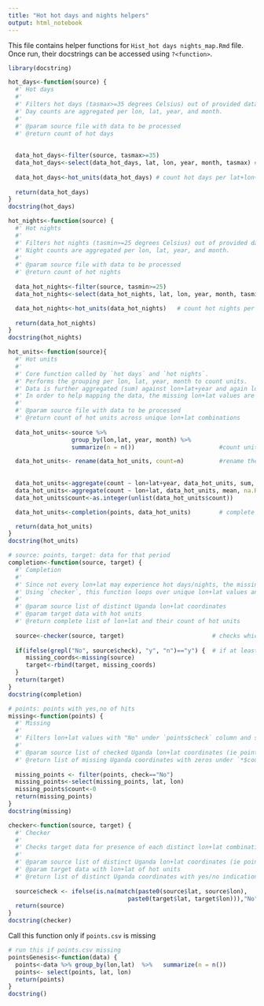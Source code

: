 ```yaml
---
title: "Hot hot days and nights helpers"
output: html_notebook
---
```


This file contains helper functions for `Hist_hot days nights_map.Rmd` file. Once run, their docstrings can be accessed using `?<function>`. 

```r
library(docstring)

hot_days<-function(source) {
  #' Hot days
  #' 
  #' Filters hot days (tasmax>=35 degrees Celsius) out of provided data and counts them. 
  #' Day counts are aggregated per lon, lat, year, and month.
  #' 
  #' @param source file with data to be processed
  #' @return count of hot days
  
  
  data_hot_days<-filter(source, tasmax>=35) 
  data_hot_days<-select(data_hot_days, lat, lon, year, month, tasmax) #get rid of irrelevant columns
  
  data_hot_days<-hot_units(data_hot_days) # count hot days per lat+lon+year+month
  
  return(data_hot_days)
}
docstring(hot_days)
```

```r
hot_nights<-function(source) {
  #' Hot nights
  #' 
  #' Filters hot nights (tasmin>=25 degrees Celsius) out of provided data and counts them. 
  #' Night counts are aggregated per lon, lat, year, and month.
  #' 
  #' @param source file with data to be processed
  #' @return count of hot nights
  
  data_hot_nights<-filter(source, tasmin>=25) 
  data_hot_nights<-select(data_hot_nights, lat, lon, year, month, tasmin)

  data_hot_nights<-hot_units(data_hot_nights)   # count hot nights per lat+lon+year+month
  
  return(data_hot_nights)
}
docstring(hot_nights)
```

```r
hot_units<-function(source){
  #' Hot units
  #' 
  #' Core function called by `hot days` and `hot nights`. 
  #' Performs the grouping per lon, lat, year, month to count units. 
  #' Data is further aggregated (sum) against lon+lat+year and again lon+lat (mean). 
  #' In order to help mapping the data, the missing lon+lat values are added.
  #' 
  #' @param source file with data to be processed
  #' @return count of hot units across unique lon+lat combinations
  
  data_hot_units<-source %>% 
                  group_by(lon,lat, year, month) %>% 
                  summarize(n = n())                        #count units of concern

  data_hot_units<- rename(data_hot_units, count=n)          #rename the column to "count"
  
  
  data_hot_units<-aggregate(count ~ lon+lat+year, data_hot_units, sum, na.RM=TRUE)  # sums for each year
  data_hot_units<-aggregate(count ~ lon+lat, data_hot_units, mean, na.RM=TRUE)      # mean across years
  data_hot_units$count<-as.integer(unlist(data_hot_units$count))                    # convert double to int

  data_hot_units<-completion(points, data_hot_units)        # complete with missing coords

  return(data_hot_units)
}
docstring(hot_units)
```

```r
# source: points, target: data for that period
completion<-function(source, target) { 
  #' Completion
  #' 
  #' Since not every lon+lat may experience hot days/nights, the missing coordinates need to be added. 
  #' Using `checker`, this function loops over unique lon+lat values and records them if missing. 
  #' 
  #' @param source list of distinct Uganda lon+lat coordinates
  #' @param target data with hot units 
  #' @return complete list of lon+lat and their count of hot units
  
  source<-checker(source, target)                         # checks which lon+lat are missing
  
  if(ifelse(grepl("No", source$check), "y", "n")=="y") {  # if at least one is missing, record it
     missing_coords<-missing(source)
     target<-rbind(target, missing_coords)    
  }
  return(target)
}
docstring(completion)
```

```r
# points: points with yes,no of hits
missing<-function(points) {
  #' Missing
  #' 
  #' Filters lon+lat values with "No" under `points$check` column and set count of hot units to zero.
  #' 
  #' @param source list of checked Uganda lon+lat coordinates (ie points.csv)
  #' @return list of missing Uganda coordinates with zeros under `*$count` column.
  
  missing_points <- filter(points, check=="No") 
  missing_points<-select(missing_points, lat, lon)
  missing_points$count<-0
  return(missing_points)
}
docstring(missing)
```

```r
checker<-function(source, target) {
  #' Checker
  #' 
  #' Checks target data for presence of each distinct lon+lat combinations.
  #' 
  #' @param source list of distinct Uganda lon+lat coordinates (ie points.csv)
  #' @param target data with lon+lat of hot units 
  #' @return list of distinct Uganda coordinates with yes/no indication of their presence.
  
  source$check <- ifelse(is.na(match(paste0(source$lat, source$lon),  
                                  paste0(target$lat, target$lon))),"No", "Yes")
  return(source)
}
docstring(checker)
```


Call this function only if `points.csv` is missing
```r
# run this if points.csv missing
pointsGenesis<-function(data) {
  points<-data %>% group_by(lon,lat)  %>%   summarize(n = n())
  points<- select(points, lat, lon)
  return(points)
}
docstring()
```